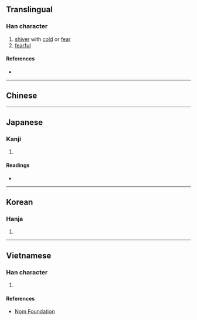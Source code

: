 {{character info/new}}
==Translingual==

===Han character===
{{Han char|rn=85|rad=水|as=13|sn=16|four=|canj=EYWD|ids=⿰氵稟}}

# [[shiver]] with [[cold]] or [[fear]]
# [[fearful]]

====References====
* {{Han ref|kx=0652.380|dkj=18377|dj=1062.270|hdz=31763.040|uh=6F9F|ud=28575}}

----

==Chinese==
{{zh-see|凜|a}}

----

==Japanese==

===Kanji===
{{ja-kanji|grade=|rs=水13}}

# {{defn|lang=ja|sort=水13}}

====Readings====
* {{ja-readings|on=[[りん]] (rin)|kun=[[さむい]] (samui)}}

----

==Korean==

===Hanja===
{{ko-hanja|hangeul=[[름]]>[[늠]]|eumhun=|rv=reum>neum|mr=rŭm>nŭm|y=lum>num}}

# {{defn|lang=ko|sort=水13}}

----

==Vietnamese==

===Han character===
{{vi-readings|rs=水13| hanviet = [[bòm]], [[bõm]]}}

# {{defn|lang=vi|sort=一水13}}

====References====
*[http://nomfoundation.org/common/nom_details.php?codepoint=6f9f Nom Foundation]